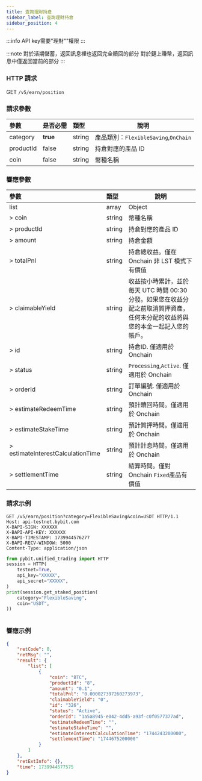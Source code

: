 ```yaml
---
title: 查詢理財持倉
sidebar_label: 查詢理財持倉
sidebar_position: 4
---
```

:::info
API key需要"理財""權限
:::

:::note
對於活期儲蓄，返回訊息裡也返回完全贖回的部分
對於鏈上賺幣，返回訊息中僅返回當前的部分
:::

### HTTP 請求
GET `/v5/earn/position`

### 請求參數
| 參數 | 是否必需 | 類型 | 說明|
|:----- |:-------|:-----|------ |
|category|**true**|string|產品類別：`FlexibleSaving`,`OnChain`|
|productId|false|string|持倉對應的產品 ID|
|coin|false|string|幣種名稱|

### 響應參數
| 參數 | 類型 | 說明|
|:----- |:-----|----- |
|list|array|Object|
|> coin|string |幣種名稱 |
|> productId|string |持倉對應的產品 ID|
|> amount|string |持倉金額|
|> totalPnl|string |持倉總收益。僅在 Onchain 非 LST 模式下有價值|
|> claimableYield|string |收益按小時累計，並於每天 UTC 時間 00:30 分發。如果您在收益分配之前取消質押資產，任何未分配的收益將與您的本金一起記入您的帳戶。|
|> id|string |持倉ID. 僅適用於 Onchain|
|> status|string |`Processing`,`Active`. 僅適用於 Onchain|
|> orderId|string |訂單編號. 僅適用於 Onchain|
|> estimateRedeemTime|string |預計贖回時間。僅適用於 Onchain|
|> estimateStakeTime|string |預計質押時間。僅適用於 Onchain|
|> estimateInterestCalculationTime|string |預計計息時間。僅適用於 Onchain |
|> settlementTime|string |結算時間。僅對 Onchain `Fixed`產品有價值|

### 請求示例

<Tabs groupId="programming-languages">
<TabItem value="http" label="HTTP">

```http
GET /v5/earn/position?category=FlexibleSaving&coin=USDT HTTP/1.1
Host: api-testnet.bybit.com
X-BAPI-SIGN: XXXXXX
X-BAPI-API-KEY: XXXXXX
X-BAPI-TIMESTAMP: 1739944576277
X-BAPI-RECV-WINDOW: 5000
Content-Type: application/json
```

</TabItem>
<TabItem value="python" label="Python">

```python
from pybit.unified_trading import HTTP
session = HTTP(
    testnet=True,
    api_key="XXXXX",
    api_secret="XXXXX",
)
print(session.get_staked_position(
    category="FlexibleSaving",
    coin="USDT",
))
```

</TabItem>

<TabItem value="Node" label="Node.js">

```n4js

```

</TabItem>
</Tabs>

### 響應示例

```json
{
    "retCode": 0,
    "retMsg": "",
    "result": {
        "list": [
            {
                "coin": "BTC",
                "productId": "8",
                "amount": "0.1",
                "totalPnl": "0.000027397260273973",
                "claimableYield": "0",
                "id": "326",
                "status": "Active",
                "orderId": "1a5a8945-e042-4dd5-a93f-c0f0577377ad",
                "estimateRedeemTime": "",
                "estimateStakeTime": "",
                "estimateInterestCalculationTime": "1744243200000",
                "settlementTime": "1744675200000"
            }
        ]
    },
    "retExtInfo": {},
    "time": 1739944577575
}
```
